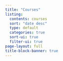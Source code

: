 ```yaml
---
title: "Courses"
listing:
  contents: courses
  sort: "date desc"
  type: default
  categories: true
  sort-ui: true
  filter-ui: true
page-layout: full
title-block-banner: true
---
```

